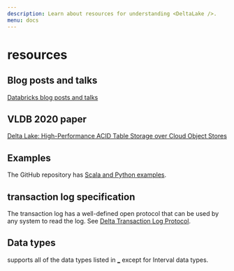 ```yaml
---
description: Learn about resources for understanding <DeltaLake />.
menu: docs
---
```



# <DeltaLake /> resources

## Blog posts and talks

[Databricks blog posts and talks](https://databricks.com/blog?s=delta)

## VLDB 2020 paper

[Delta Lake: High-Performance ACID Table Storage over Cloud Object
Stores](https://databricks.com/wp-content/uploads/2020/08/p975-armbrust.pdf)

## Examples

The <DeltaLake /> GitHub repository has [Scala and Python
examples](https://github.com/delta-io/delta/tree/master/examples/).

## <DeltaLake /> transaction log specification

The <DeltaLake /> transaction log has a well-defined open protocol that can be used by
any system to read the log. See [Delta Transaction Log
Protocol](https://github.com/delta-io/delta/blob/master/PROTOCOL.md).

## Data types

<DeltaLake /> supports all of the data types listed in
[_](/spark/latest/spark-sql/language-manual/sql-ref-datatypes.md) except for
Interval data types.
